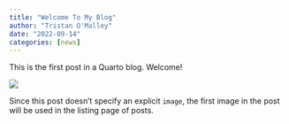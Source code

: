 ```yaml
---
title: "Welcome To My Blog"
author: "Tristan O'Malley"
date: "2022-09-14"
categories: [news]
---
```


This is the first post in a Quarto blog. Welcome!

![](thumbnail.jpg)

Since this post doesn't specify an explicit `image`, the first image in the post will be used in the listing page of posts.
